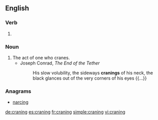 ==English==

===Verb===
{{head|en|present participle}}

# {{present participle of|crane|lang=en|nocat=1}}

===Noun===
{{en-noun}}

# The act of one who cranes.
#* Joseph Conrad, ''The End of the Tether''
#*: His slow volubility, the sideways '''cranings''' of his neck, the black glances out of the very corners of his eyes {{...}}

===Anagrams===
* [[narcing#English|narcing]]

[[de:craning]]
[[es:craning]]
[[fr:craning]]
[[simple:craning]]
[[vi:craning]]